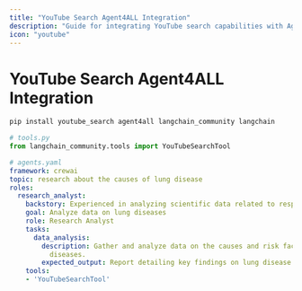 ```yaml
---
title: "YouTube Search Agent4ALL Integration"
description: "Guide for integrating YouTube search capabilities with Agent4ALL agents using the YouTube Search API"
icon: "youtube"
---
```


# YouTube Search Agent4ALL Integration

```bash
pip install youtube_search agent4all langchain_community langchain
```

```python
# tools.py
from langchain_community.tools import YouTubeSearchTool
```

```yaml
# agents.yaml
framework: crewai
topic: research about the causes of lung disease
roles:
  research_analyst:
    backstory: Experienced in analyzing scientific data related to respiratory health.
    goal: Analyze data on lung diseases
    role: Research Analyst
    tasks:
      data_analysis:
        description: Gather and analyze data on the causes and risk factors of lung
          diseases.
        expected_output: Report detailing key findings on lung disease causes.
    tools:
    - 'YouTubeSearchTool'
```